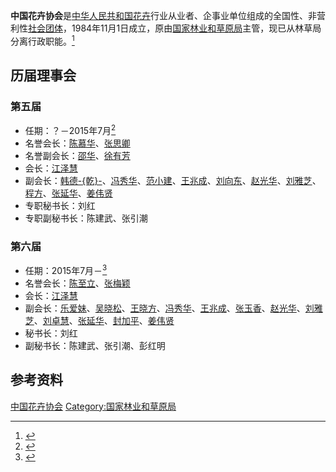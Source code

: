 '''中国花卉协会'''是[[中华人民共和国|中华人民共和国]][[花卉|花卉]]行业从业者、企事业单位组成的全国性、非营利性[[社会团体|社会团体]]，1984年11月1日成立，原由[[国家林业和草原局|国家林业和草原局]]主管，现已从林草局分离行政职能。<ref>{{Cite book|title=中国二十世纪通鉴 1981-2000|author=龚育之主编|publisher=线装书局|year=2002|isbn=|location=|pages=}}</ref>

== 历届理事会 ==
=== 第五届 ===
* 任期：？－2015年7月<ref>{{Cite web|title=第五届理事会主要领导名单|url=http://www.chinaflower.org/portal/hhxh/s/268/content-205160.html|accessdate=2021-03-25|work=中国花卉协会|archiveurl=https://web.archive.org/web/20130903055805/http://www.chinaflower.org/portal/hhxh/s/268/content-205160.html|archivedate=2013-09-03}}</ref>
* 名誉会长：[[陈慕华|陈慕华]]、[[张思卿|张思卿]]
* 名誉副会长：[[邵华|邵华]]、[[徐有芳|徐有芳]]
* 会长：[[江泽慧|江泽慧]]
* 副会长：[[韩德乾|韩德-{乾}-]]、[[冯秀华|冯秀华]]、[[范小建|范小建]]、[[王兆成|王兆成]]、[[刘向东_(1938年)|刘向东]]、[[赵光华_(1940年)|赵光华]]、[[刘雅芝|刘雅芝]]、[[程方|程方]]、[[张延华|张延华]]、[[姜伟贤|姜伟贤]]
* 专职秘书长：刘红
* 专职副秘书长：陈建武、张引潮

=== 第六届 ===
* 任期：2015年7月－<ref>{{Cite web|title=第六届理事会主要负责人名单|url=http://www.chinaflower.org/portal/hhxh/s/268/content-651187.html|accessdate=2021-03-25|work=中国花卉协会|archiveurl=https://web.archive.org/web/20160403045751/www.chinaflower.org/portal/hhxh/s/268/content-651187.html|archivedate=2016-04-03}}</ref>
* 名誉会长：[[陈至立|陈至立]]、[[张梅颖|张梅颖]]
* 会长：[[江泽慧|江泽慧]]
* 副会长：[[乐爱妹|乐爱妹]]、[[吴晓松|吴晓松]]、[[王晓方|王晓方]]、[[冯秀华|冯秀华]]、[[王兆成|王兆成]]、[[张玉香|张玉香]]、[[赵光华_(1940年)|赵光华]]、[[刘雅芝|刘雅芝]]、[[刘卓慧|刘卓慧]]、[[张延华|张延华]]、[[封加平|封加平]]、[[姜伟贤|姜伟贤]]
* 秘书长：刘红
* 副秘书长：陈建武、张引潮、彭红明

== 参考资料 ==
{{reflist}}

[[Category:中国花卉协会|]]
[[Category:国家林业和草原局|Category:国家林业和草原局]]